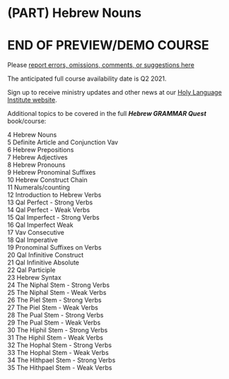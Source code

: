 # (PART) Hebrew Nouns {-}

# END OF PREVIEW/DEMO COURSE {-}

Please [report errors, omissions, comments, or suggestions here](#report_issue)

The anticipated full course availability date is Q2 2021.

Sign up to receive ministry updates and other news at our [Holy Language Institute website](https://holylanguage.com).

Additional topics to be covered in the full ***Hebrew GRAMMAR Quest*** book/course:

4 Hebrew Nouns  
5 Definite Article and Conjunction Vav   
6 Hebrew Prepositions   
7 Hebrew Adjectives   
8 Hebrew Pronouns  
9 Hebrew Pronominal Suffixes   
10 Hebrew Construct Chain   
11 Numerals/counting  
12 Introduction to Hebrew Verbs   
13 Qal Perfect - Strong Verbs   
14 Qal Perfect - Weak Verbs  
15 Qal Imperfect - Strong Verbs  
16 Qal Imperfect Weak   
17 Vav Consecutive   
18 Qal Imperative   
19 Pronominal Suffixes on Verbs  
20 Qal Infinitive Construct    
21 Qal Infinitive Absolute   
22 Qal Participle   
23 Hebrew Syntax  
24 The Niphal Stem - Strong Verbs   
25 The Niphal Stem - Weak Verbs   
26 The Piel Stem - Strong Verbs   
27 The Piel Stem - Weak Verbs  
28 The Pual Stem - Strong Verbs   
29 The Pual Stem - Weak Verbs  
30 The Hiphil Stem - Strong Verbs   
31 The Hiphil Stem - Weak Verbs  
32 The Hophal Stem - Strong Verbs   
33 The Hophal Stem - Weak Verbs  
34 The Hithpael Stem - Strong Verbs   
35 The Hithpael Stem - Weak Verbs  

